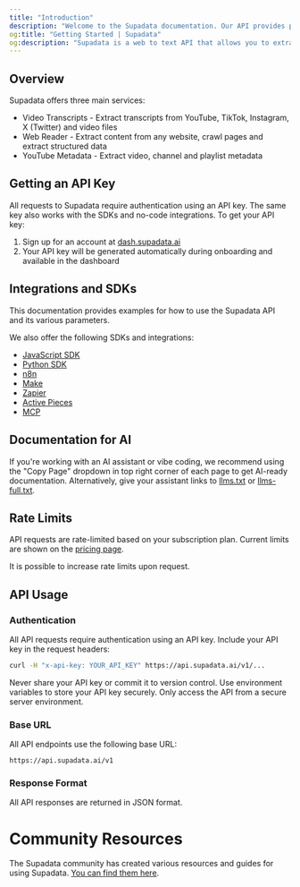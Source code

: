 ```yaml
---
title: "Introduction"
description: "Welcome to the Supadata documentation. Our API provides powerful tools for extracting web content."
og:title: "Getting Started | Supadata"
og:description: "Supadata is a web to text API that allows you to extract text from websites and YouTube videos."
---
```


## Overview

Supadata offers three main services:

- Video Transcripts - Extract transcripts from YouTube, TikTok, Instagram, X (Twitter) and video files
- Web Reader - Extract content from any website, crawl pages and extract structured data
- YouTube Metadata - Extract video, channel and playlist metadata

## Getting an API Key

All requests to Supadata require authentication using an API key. The same key also works with the SDKs and no-code integrations. To get your API key:

1. Sign up for an account at [dash.supadata.ai](https://dash.supadata.ai)
2. Your API key will be generated automatically during onboarding and available in the dashboard

## Integrations and SDKs

This documentation provides examples for how to use the Supadata API and its various parameters.

We also offer the following SDKs and integrations:

- [JavaScript SDK](https://github.com/supadata-ai/js)
- [Python SDK](https://github.com/supadata-ai/py)
- [n8n](/integrations/n8n)
- [Make](/integrations/make)
- [Zapier](/integrations/zapier)
- [Active Pieces](/integrations/activepieces)
- [MCP](/integrations/mcp)

## Documentation for AI

If you're working with an AI assistant or vibe coding, we recommend using the "Copy Page" dropdown in top right corner of each page to get AI-ready documentation. Alternatively, give your assistant links to [llms.txt](/llms.txt) or [llms-full.txt](/llms-full.txt).

## Rate Limits

API requests are rate-limited based on your subscription plan. Current limits are shown on the [pricing page](https://supadata.ai/pricing).

It is possible to increase rate limits upon request.

## API Usage

### Authentication

All API requests require authentication using an API key. Include your API key in the request headers:

```bash
curl -H "x-api-key: YOUR_API_KEY" https://api.supadata.ai/v1/...
```

<Warning>
  Never share your API key or commit it to version control. Use environment
  variables to store your API key securely. Only access the API from a secure
  server environment.
</Warning>

### Base URL

All API endpoints use the following base URL:

`https://api.supadata.ai/v1`

### Response Format

All API responses are returned in JSON format.

# Community Resources

The Supadata community has created various resources and guides for using Supadata. [You can find them here](/community-resources).
